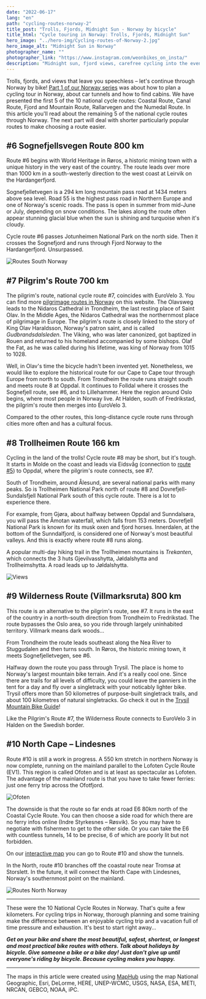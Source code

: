 ```yaml
---
date: "2022-06-17"
lang: "en"
path: "cycling-routes-norway-2"
title_post: "Trolls, Fjords, Midnight Sun - Norway by bicycle"
title_html: "Cycle touring in Norway: Trolls, Fjords, Midnight Sun"
hero_image: "../hero-img/Cycling-routes-of-Norway-2.jpg"
hero_image_alt: "Midnight Sun in Norway"
photographer_name: ""
photographer_link: "https://www.instagram.com/weonbikes_on_insta/"
description: "Midnight sun, fjord views, carefree cycling into the evening? This is a bikepacking summer in Norway. Read here which long-distance cycle routes are signposted through Norway's breathtaking landscapes. With GPX routes to download."
---
```



Trolls, fjords, and views that leave you speechless – let's continue through Norway by bike! [Part 1 of our Norway series](https://weonbikes.com/en/blog/cycling-routes-norway-1/) was about how to plan a cycling tour in Norway, about car tunnels and how to find cabins. We have presented the first 5 of the 10 national cycle routes: Coastal Route, Canal Route, Fjord and Mountain Route, Rallarvegen and the Numedal Route. In this article you'll read about the remaining 5 of the national cycle routes through Norway. The next part will deal with shorter particularly popular routes to make choosing a route easier.

<SevenRoutesDownload link="https://drive.google.com/drive/folders/1O21r2LK0h2lESc-36dR3AHFmbmUacigp?usp=sharing" />

## #6 Sognefjellsvegen Route 800 km

Route #6 begins with World Heritage in Røros, a historic mining town with a unique history in the very east of the country. The route leads over more than 1000 km in a south-westerly direction to the west coast at Leirvik on the Hardangerfjord.

Sognefjelletvegen is a 294 km long mountain pass road at 1434 meters above sea level. Road 55 is the highest pass road in Northern Europe and one of Norway's scenic roads. The pass is open in summer from mid-June or July, depending on snow conditions. The lakes along the route often appear stunning glacial blue when the sun is shining and turquoise when it's cloudy.

Cycle route #6 passes Jotunheimen National Park on the north side. Then it crosses the Sognefjord and runs through Fjord Norway to the Hardangerfjord. Unsurpassed.

![Routes South Norway](../img/Routes-South-Norway.jpg)

## #7 Pilgrim's Route 700 km

The pilgrim's route, national cycle route #7, coincides with EuroVelo 3. You can find more [pilgrimage routes in Norway](https://pilegrimsleden.no/en/pilegrimsledene) on this website. The Olavsweg leads to the Nidaros Cathedral in Trondheim, the last resting place of Saint Olav. In the Middle Ages, the Nidaros Cathedral was the northernmost place of pilgrimage in Europe. The pilgrim's route is closely linked to the story of King Olav Haraldsson, Norway's patron saint, and is called _Gudbrandsdalsleden_. The Viking, who was later canonized, got baptized in Rouen and returned to his homeland accompanied by some bishops. Olaf the Fat, as he was called during his lifetime, was king of Norway from 1015 to 1028.

Well, in Olav's time the bicycle hadn't been invented yet. Nonetheless, we would like to explore the historical route for our Cape to Cape tour through Europe from north to south. From Trondheim the route runs straight south and meets route 8 at Oppdal. It continues to Folldal where it crosses the Sognefjell route, see #6, and to Lillehammer. Here the region around Oslo begins, where most people in Norway live. At Halden, south of Fredrikstad, the pilgrim's route then merges into EuroVelo 3.

Compared to the other routes, this long-distance cycle route runs through cities more often and has a cultural focus.

## #8 Trollheimen Route 166 km

Cycling in the land of the trolls! Cycle route #8 may be short, but it's tough. It starts in Molde on the coast and leads via Eidsvåg (connection to [route #5](https://weonbikes.com/en/blog/cycling-routes-norway-1/#5-numedal-route-950-km)) to Oppdal, where the pilgrim's route connects, see #7.

South of Trondheim, around Ålesund, are several national parks with many peaks. So is Trollheimen National Park north of route #8 and Dovrefjell-Sundalsfjell National Park south of this cycle route. There is a lot to experience there.

For example, from Gjøra, about halfway between Oppdal and Sunndalsøra, you will pass the Åmotan waterfall, which falls from 153 meters. Dovrefjell National Park is known for its musk oxen and fjord horses. Innerdalen, at the bottom of the Sunndalfjord, is considered one of Norway's most beautiful valleys. And this is exactly where route #8 runs along.

A popular multi-day hiking trail in the Trollheimen mountains is _Trekanten_, which connects the 3 huts Gjevilvasshytta, Jøldalshytta and Trollheimshytta. A road leads up to Jøldalshytta.

![Views](../img/In-Torghatten.jpg)

## #9 Wilderness Route (Villmarksruta) 800 km

This route is an alternative to the pilgrim's route, see #7. It runs in the east of the country in a north-south direction from Trondheim to Fredrikstad. The route bypasses the Oslo area, so you ride through largely uninhabited territory. Villmark means dark woods...

From Trondheim the route leads southeast along the Nea River to Stuggudalen and then turns south. In Røros, the historic mining town, it meets Sognefjelletvegen, see #6.

Halfway down the route you pass through Trysil. The place is home to Norway's largest mountain bike terrain. And it's a really cool one. Since there are trails for all levels of difficulty, you could leave the panniers in the tent for a day and fly over a singletrack with your noticably lighter bike. Trysil offers more than 50 kilometres of purpose-built singletrack trails, and about 100 kilometres of natural singletracks. Go check it out in the [Trysil Mountain Bike Guide](https://www.trysil.com/en/Do/Summer/biking/bike-news/the-ultimate-guide-to-mountain-biking-in-trysil/)!

Like the Pilgrim's Route #7, the Wilderness Route connects to EuroVelo 3 in Halden on the Swedish border.

## #10 North Cape – Lindesnes

Route #10 is still a work in progress. A 550 km stretch in northern Norway is now complete, running on the mainland parallel to the Lofoten Cycle Route (EV1). This region is called Ofoten and is at least as spectacular as Lofoten. The advantage of the mainland route is that you have to take fewer ferries: just one ferry trip across the Ofotfjord.

![Ofoten](../img/Ofoten.jpg)

The downside is that the route so far ends at road E6 80km north of the Coastal Cycle Route. You can then choose a side road for which there are no ferry infos online (Indre Styrkesnes – Røsvik). So you may have to negotiate with fishermen to get to the other side. Or you can take the E6 with countless tunnels, 14 to be precise, 6 of which are poorly lit but not forbidden.

On our [interactive map](https://maphub.net/weonbikes/norway) you can go to Route #10 and show the tunnels.

In the North, route #10 branches off the coastal route near Tromsø at Storslett. In the future, it will connect the North Cape with Lindesnes, Norway's southernmost point on the mainland.

![Routes North Norway](../img/Routes-North-Norway.jpg)

---

These were the 10 National Cycle Routes in Norway. That's quite a few kilometers. For cycling trips in Norway, thorough planning and some training make the difference between an enjoyable cycling trip and a vacation full of time pressure and exhaustion. It's best to start right away...

**_Get on your bike and share the most beautiful, safest, shortest, or longest and most practical bike routes with others. Talk about holidays by bicycle. Give someone a bike or a bike day! Just don't give up until everyone's riding by bicycle. Because cycling makes you happy._**

---

<SevenRoutesDownload link="https://drive.google.com/drive/folders/1O21r2LK0h2lESc-36dR3AHFmbmUacigp?usp=sharing" />

The maps in this article were created using [MapHub](https://maphub.net/) using the map National Geographic, Esri, DeLorme, HERE, UNEP-WCMC, USGS, NASA, ESA, METI, NRCAN, GEBCO, NOAA, iPC.

